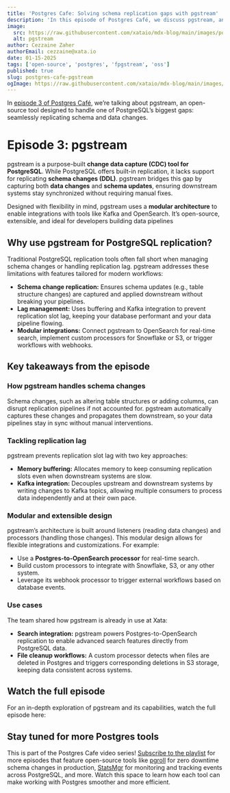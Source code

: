 ```yaml
---
title: 'Postgres Cafe: Solving schema replication gaps with pgstream'
description: 'In this episode of Postgres Café, we discuss pgstream, an open-source tool for capturing and replicating schema and data changes in PostgreSQL. Learn how it solves schema replication challenges and enhances data pipelines.'
image:
  src: https://raw.githubusercontent.com/xataio/mdx-blog/main/images/postgres-cafe-pgstream-og@2x.png
  alt: pgstream
author: Cezzaine Zaher
authorEmail: cezzaine@xata.io
date: 01-15-2025
tags: ['open-source', 'postgres', 'fpgstream', 'oss']
published: true
slug: postgres-cafe-pgstream
ogImage: https://raw.githubusercontent.com/xataio/mdx-blog/main/images/postgres-cafe-pgstream-og@2x.png
---
```


In [episode 3 of Postgres Café](https://www.youtube.com/embed/j1R3a0-jg6c?si=rEPoVI9vyR2MI_e8), we’re talking about pgstream, an open-source tool designed to handle one of PostgreSQL’s biggest gaps: seamlessly replicating schema and data changes. 

# Episode 3: pgstream

pgstream is a purpose-built **change data capture (CDC) tool for PostgreSQL**. While PostgreSQL offers built-in replication, it lacks support for replicating **schema changes (DDL)**. pgstream bridges this gap by capturing both **data changes** and **schema updates**, ensuring downstream systems stay synchronized without requiring manual fixes.

Designed with flexibility in mind, pgstream uses a **modular architecture** to enable integrations with tools like Kafka and OpenSearch. It’s open-source, extensible, and ideal for developers building data pipelines

## Why use pgstream for PostgreSQL replication?

Traditional PostgreSQL replication tools often fall short when managing schema changes or handling replication lag. pgstream addresses these limitations with features tailored for modern workflows:

- **Schema change replication:** Ensures schema updates (e.g., table structure changes) are captured and applied downstream without breaking your pipelines.
- **Lag management:** Uses buffering and Kafka integration to prevent replication slot lag, keeping your database performant and your data pipeline flowing.
- **Modular integrations:** Connect pgstream to OpenSearch for real-time search, implement custom processors for Snowflake or S3, or trigger workflows with webhooks.

## Key takeaways from the episode

### How pgstream handles schema changes

Schema changes, such as altering table structures or adding columns, can disrupt replication pipelines if not accounted for. pgstream automatically captures these changes and propagates them downstream, so your data pipelines stay in sync without manual interventions.

### Tackling replication lag

pgstream prevents replication slot lag with two key approaches:
- **Memory buffering:** Allocates memory to keep consuming replication slots even when downstream systems are slow.
- **Kafka integration:** Decouples upstream and downstream systems by writing changes to Kafka topics, allowing multiple consumers to process data independently and at their own pace.

### Modular and extensible design

pgstream’s architecture is built around listeners (reading data changes) and processors (handling those changes). This modular design allows for flexible integrations and customizations. For example:
- Use a **Postgres-to-OpenSearch processor** for real-time search.
- Build custom processors to integrate with Snowflake, S3, or any other system.
- Leverage its webhook processor to trigger external workflows based on database events.

### Use cases

The team shared how pgstream is already in use at Xata:
- **Search integration:** pgstream powers Postgres-to-OpenSearch replication to enable advanced search features directly from PostgreSQL data.
- **File cleanup workflows:** A custom processor detects when files are deleted in Postgres and triggers corresponding deletions in S3 storage, keeping data consistent across systems.

## Watch the full episode

For an in-depth exploration of pgstream and its capabilities, watch the full episode here:

<ArticleVideo platform="youtube" src="https://www.youtube.com/embed/j1R3a0-jg6c?si=rEPoVI9vyR2MI_e8" />

## Stay tuned for more Postgres tools

This is part of the Postgres Cafe video series! [Subscribe to the playlist](https://www.youtube.com/playlist?list=PLf7KS0svgDP_zJmby3RMzzOVO45qLbruA) for more episodes that feature open-source tools like [pgroll](https://pgroll.com/) for zero downtime schema changes in production, [StatsMgr](https://www.data-bene.io/en/blog/postgres-cafe-expand-monitoring-capabilities-with-statsmgr/) for monitoring and tracking events across PostgreSQL, and more. Watch this space to learn how each tool can make working with Postgres smoother and more efficient.